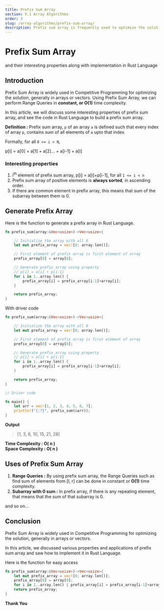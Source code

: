 ```yaml
---
title: Prefix Sum Array
section: 5.1 Array Algorithms
order: 3
slug: /array-algorithms/prefix-sum-array/
description: Prefix sum array is frequently used to optimize the solution. In this article, we will see various properties and applications of prefix sum array and see how to implement it in Rust Language.
---
```


# Prefix Sum Array
and their interesting properties along with implementation in Rust Language

## Introduction

Prefix Sum Array is widely used in Competitive Programming for optimizing the solution, generally in arrays or vectors.
Using Prefix Sum Array, we can perform Range Queries in **constant, or O(1)** time complexity.

In this article, we will discuss some interesting properties of prefix sum array, and see the code in Rust Language to build a prefix sum array.

**Definition :** Prefix sum array, `p` of an array `a` is defined such that every index of array `p`, contains sum of all elements of `a` upto that index.

Formally, for all `0 <= i < N`,

p[i] = a[0] + a[1] + a[2]... + a[i-1] + a[i]

### Interesting properties

1. i<sup>th</sup> element of prefix sum array, p[i] = a[i]+p[i-1],  for all `1 <= i < n`
2. Prefix sum array of positive elements is **always sorted**, in ascending order.
3. If there are common element in prefix array, this means that sum of the subarray between them is 0.

## Generate Prefix Array

Here is the function to generate a prefix array in Rust Language.

```rust
fn prefix_sum(array:&Vec<usize>)->Vec<usize>{

    // Initialize the array with all 0
    let mut prefix_array = vec![0; array.len()];

    // First element of prefix array is first element of array
    prefix_array[0] = array[0];

    // Generate prefix array using property
    // p[i] = a[i] + p[i-1]
    for i in 1..array.len() {
        prefix_array[i] = prefix_array[i-1]+array[i];
    }

    return prefix_array;
}
```

With driver code

```rust
fn prefix_sum(array:&Vec<usize>)->Vec<usize>{

    // Initialize the array with all 0
    let mut prefix_array = vec![0; array.len()];

    // First element of prefix array is first element of array
    prefix_array[0] = array[0];

    // Generate prefix array using property
    // p[i] = a[i] + p[i-1]
    for i in 1..array.len() {
        prefix_array[i] = prefix_array[i-1]+array[i];
    }

    return prefix_array;
}

// Driver code

fn main() {
    let arr = vec![1, 2, 3, 4, 5, 6, 7];
    println!("{:?}", prefix_sum(&arr));
}
```

**Output**

> [1, 3, 6, 10, 15, 21, 28]

**Time Complexity : O( n )** <br/>
**Space Complexity : O( n )**

## Uses of Prefix Sum Array

1. **Range Queries :** By using prefix sum array, the Range Queries such as find sum of elements from [l, r] can be done in constant or **O(1)** time complexity.
2. **Subarray with 0 sum :** In prefix array, if there is any repeating element, that means that the sum of that subarray is 0.

and so on...

## Conclusion

Prefix Sum Array is widely used in Competitive Programming for optimizing the solution, generally in arrays or vectors.

In this article, we discussed various properties and applications of prefix sum array and saw how to implement it in Rust Language.

Here is the function for easy access

```rust
fn prefix_sum(array:&Vec<usize>)->Vec<usize>{
    let mut prefix_array = vec![0; array.len()];
    prefix_array[0] = array[0];
    for i in 1..array.len() { prefix_array[i] = prefix_array[i-1]+array[i]; }
    return prefix_array;
}
```

**Thank You**


<SEO title="Prefix Sum Array - Rust Programming"
    description="Prefix sum array is frequently used to optimize the solution. In this article, we will see various properties and applications of prefix sum array and see how to implement it in Rust Language"  />
